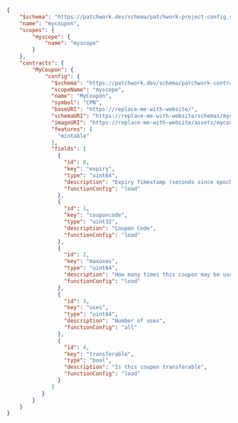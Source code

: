```json
{
    "$schema": "https://patchwork.dev/schema/patchwork-project-config.schema.json",
    "name": "mycoupon",
    "scopes": {
        "myscope": {
            "name": "myscope"
        }
    },
    "contracts": {
        "MyCoupon": {
            "config": {
              "$schema": "https://patchwork.dev/schema/patchwork-contract-config.schema.json",
              "scopeName": "myscope",
              "name": "MyCoupon",
              "symbol": "CPN",
              "baseURI": "https://replace-me-with-website/",
              "schemaURI": "https://replace-me-with-website/schemas/mycoupon.json",
              "imageURI": "https://replace-me-with-website/assets/mycoupon/{tokenID}",
              "features": [
                "mintable"
              ],
              "fields": [
                {
                  "id": 0,
                  "key": "expiry",
                  "type": "uint64",
                  "description": "Expiry Timestamp (seconds since epoch)",
                  "functionConfig": "load"
                },
                {
                  "id": 1,
                  "key": "couponcode",
                  "type": "uint32",
                  "description": "Coupon Code",
                  "functionConfig": "load"
                },
                {
                  "id": 2,
                  "key": "maxuses",
                  "type": "uint64",
                  "description": "How many times this coupon may be used",
                  "functionConfig": "load"
                },
                {
                  "id": 3,
                  "key": "uses",
                  "type": "uint64",
                  "description": "Number of uses",
                  "functionConfig": "all"
                },
                {
                  "id": 4,
                  "key": "transferable",
                  "type": "bool",
                  "description": "Is this coupon transferable",
                  "functionConfig": "load"
                }
              ]
           }
        }
    }
}
```